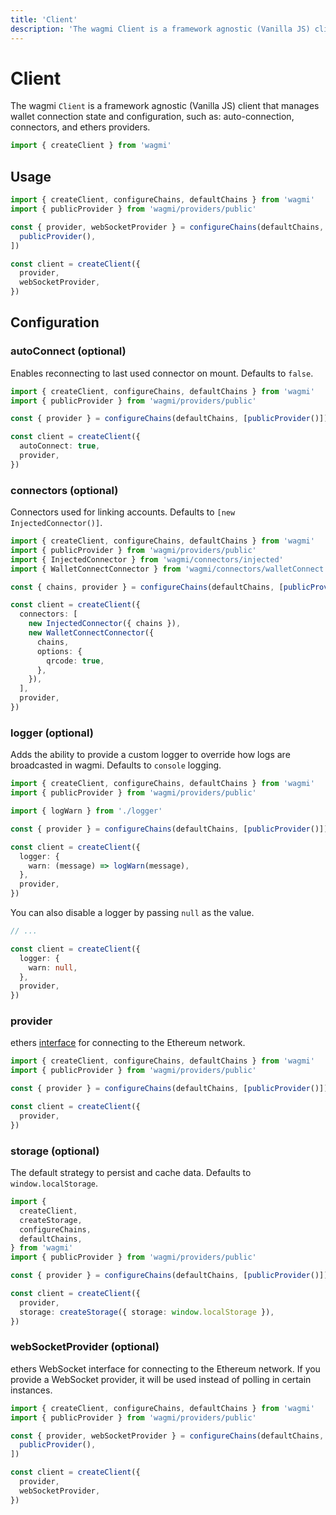 ```yaml
---
title: 'Client'
description: 'The wagmi Client is a framework agnostic (Vanilla JS) client that manages wallet connection state and configuration, such as: auto-connection, connectors, and ethers providers.'
---
```


# Client

The wagmi `Client` is a framework agnostic (Vanilla JS) client that manages wallet connection state and configuration, such as: auto-connection, connectors, and ethers providers.

```ts
import { createClient } from 'wagmi'
```

## Usage

```ts
import { createClient, configureChains, defaultChains } from 'wagmi'
import { publicProvider } from 'wagmi/providers/public'

const { provider, webSocketProvider } = configureChains(defaultChains, [
  publicProvider(),
])

const client = createClient({
  provider,
  webSocketProvider,
})
```

## Configuration

### autoConnect (optional)

Enables reconnecting to last used connector on mount. Defaults to `false`.

```ts {9}
import { createClient, configureChains, defaultChains } from 'wagmi'
import { publicProvider } from 'wagmi/providers/public'

const { provider } = configureChains(defaultChains, [publicProvider()])

const client = createClient({
  autoConnect: true,
  provider,
})
```

### connectors (optional)

Connectors used for linking accounts. Defaults to `[new InjectedConnector()]`.

```ts {9-17}
import { createClient, configureChains, defaultChains } from 'wagmi'
import { publicProvider } from 'wagmi/providers/public'
import { InjectedConnector } from 'wagmi/connectors/injected'
import { WalletConnectConnector } from 'wagmi/connectors/walletConnect'

const { chains, provider } = configureChains(defaultChains, [publicProvider()])

const client = createClient({
  connectors: [
    new InjectedConnector({ chains }),
    new WalletConnectConnector({
      chains,
      options: {
        qrcode: true,
      },
    }),
  ],
  provider,
})
```

### logger (optional)

Adds the ability to provide a custom logger to override how logs are broadcasted in wagmi. Defaults to `console` logging.

```ts {4,9-11}
import { createClient, configureChains, defaultChains } from 'wagmi'
import { publicProvider } from 'wagmi/providers/public'

import { logWarn } from './logger'

const { provider } = configureChains(defaultChains, [publicProvider()])

const client = createClient({
  logger: {
    warn: (message) => logWarn(message),
  },
  provider,
})
```

You can also disable a logger by passing `null` as the value.

```ts {5}
// ...

const client = createClient({
  logger: {
    warn: null,
  },
  provider,
})
```

### provider

ethers [interface](https://docs.ethers.io/v5/api/providers) for connecting to the Ethereum network.

```ts {7}
import { createClient, configureChains, defaultChains } from 'wagmi'
import { publicProvider } from 'wagmi/providers/public'

const { provider } = configureChains(defaultChains, [publicProvider()])

const client = createClient({
  provider,
})
```

### storage (optional)

The default strategy to persist and cache data. Defaults to `window.localStorage`.

```ts {13}
import {
  createClient,
  createStorage,
  configureChains,
  defaultChains,
} from 'wagmi'
import { publicProvider } from 'wagmi/providers/public'

const { provider } = configureChains(defaultChains, [publicProvider()])

const client = createClient({
  provider,
  storage: createStorage({ storage: window.localStorage }),
})
```

### webSocketProvider (optional)

ethers WebSocket interface for connecting to the Ethereum network. If you provide a WebSocket provider, it will be used instead of polling in certain instances.

```ts {10}
import { createClient, configureChains, defaultChains } from 'wagmi'
import { publicProvider } from 'wagmi/providers/public'

const { provider, webSocketProvider } = configureChains(defaultChains, [
  publicProvider(),
])

const client = createClient({
  provider,
  webSocketProvider,
})
```
